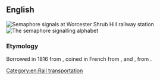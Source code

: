 ==English==
{{wikipedia}}
[[File:Wsh signals.jpg|thumb|right|'''Semaphore''' signals at [[w:Worcester Shrub Hill railway station|Worcester Shrub Hill railway station]]]]
[[File:Semaphore alphabet (Signalling, 1918).jpg|thumb|right|The '''semaphore''' signalling alphabet]]

===Etymology===
Borrowed in 1816 from {{der|en|fr|sémaphore}}, coined in French from {{der|en|grc|σῆμα||sign}}, and {{m|grc||-φορος|bearing, bearer}}, from {{m|grc|φέρω||to bear, carry}}.

[[Category:en:Rail transportation]]